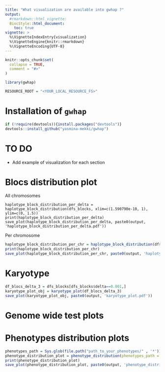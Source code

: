 ```yaml
---
title: "What visualization are available into gwhap ?"
output:
  #rmarkdown::html_vignette:
  BiocStyle::html_document:
    toc: true
vignette: >
  %\VignetteIndexEntry{visualization}
  %\VignetteEngine{knitr::rmarkdown}
  %\VignetteEncoding{UTF-8}
---
```


```r
knitr::opts_chunk$set(
  collapse = TRUE,
  comment = "#>"
)
```

```r
library(gwhap)

RESOURCE_ROOT = "<YOUR_LOCAL_RESOURCE_FS>"
```


# Installation of `gwhap`

```R
if (!require(devtools)){install.packages("devtools")}
devtools::install_github("yasmina-mekki/gwhap")
```

# TO DO
* Add example of visualization for each section


#  Blocs distribution plot

All chromosomes
```
haplotype_block_distribution_per_delta = haplotype_block_distribution(dfs_blocks, xlim=c(1.590790e-10, 1), ylim=c(0, 1.5))
print(haplotype_block_distribution_per_delta)
save_plot(haplotype_block_distribution_per_delta, paste0(output, 'haplotype_block_distribution_per_delta.pdf'))
```

Per chromosome
```R
haplotype_block_distribution_per_chr = haplotype_block_distribution(dfs_blocks, xlim=c(1.590790e-10, 1), ylim=c(0, 1.5), per_chromosome=TRUE)
print(haplotype_block_distribution_per_chr)
save_plot(haplotype_block_distribution_per_chr, paste0(output, 'haplotype_block_distribution_per_chr.pdf'))
```

# Karyotype
```R
df_blocs_delta_3 = dfs_blocks[dfs_blocks$delta==0.001,]
karyotype_plot_obj = karyotype_plot(df_blocs_delta_3)
save_plot(karyotype_plot_obj, paste0(output, 'karyotype_plot.pdf'))
```

# Genome wide test plots


# Phenotypes distribution plots

```R
phenotypes_path = Sys.glob(file.path("path_to_your_phenotypes/" , '*'))
phenotype_distribution_plot = phenotype_distribution(phenotypes_path = phenotypes_path)
print(phenotype_distribution_plot)
save_plot(phenotype_distribution_plot, paste0(output, 'phenotype_distribution_plot.pdf'))
```



